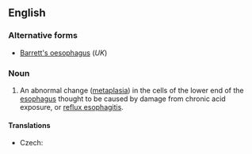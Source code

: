 ==English==
{{wikipedia}}

===Alternative forms===
* [[Barrett's oesophagus]] (''UK'')

===Noun===
{{en-noun|-}}

# {{US|pathology}} An abnormal change ([[metaplasia]]) in the cells of the lower end of the [[esophagus]] thought to be caused by damage from chronic acid exposure, or [[reflux esophagitis]].

====Translations====
{{trans-top|medical condition}}
* Czech: {{t-|cs|Barrettův jícen|m}}
{{trans-mid}}
{{trans-bottom}}